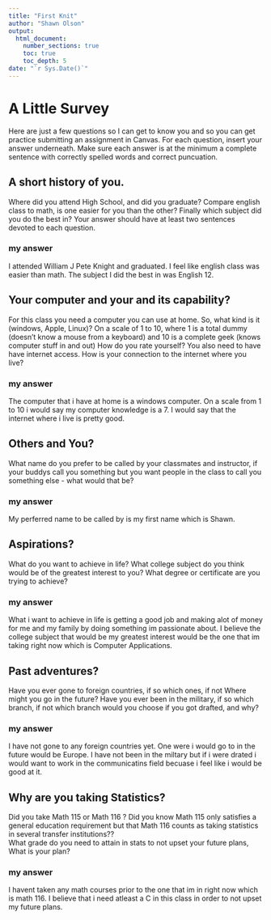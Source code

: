 ```yaml
---
title: "First Knit"
author: "Shawn Olson"
output: 
  html_document:
    number_sections: true
    toc: true
    toc_depth: 5
date: "`r Sys.Date()`"   
---
```


# A Little Survey

Here are just a few questions so I can get to know you and so you can get practice submitting an assignment in Canvas.  For each question, insert your answer underneath. Make sure each answer is at the minimum a complete sentence with correctly spelled words and correct puncuation. 

## A short history of you.  
Where did you attend High School, and did you graduate? Compare english class to math, is one easier for you than the other? Finally which subject did you do the best in? Your answer should have at least two sentences devoted to each question.  
  
### my answer     
I attended William J Pete Knight and graduated. I feel like english class was easier than math. The subject I did the best in was English 12.  

     


## Your computer and your and its capability?  
 For this class  you need a computer you can use at home.  So, what kind is it (windows, Apple, Linux)?  On a scale of 1 to 10, where 1 is a total dummy (doesn't know a mouse from a keyboard) and 10 is a complete geek (knows computer stuff in and out) How do you rate yourself?  You also need to have have internet access. How is your connection to the internet where you live?

### my answer   
  The computer that i have at home is a windows computer. On a scale from 1 to 10 i would say my computer knowledge is a 7. I would say that the internet where i live is pretty good.
   

## Others and You?   
What name do you prefer to be called by your classmates and instructor, if your buddys call you something but you want people in the class to call you something else - what would that be? 

### my answer     
  My perferred name to be called by is my first name which is Shawn.  
   
 




## Aspirations?   
What do you want to achieve in life?  What college subject do you think would be of the greatest interest to you? What degree or certificate are you trying to achieve?

### my answer     
  What i want to achieve in life is getting a good job and making alot of money for me and my family by doing something im passionate about. I believe the college subject that would be my greatest interest would be the one that im taking right now which is Computer Applications.
   
 




## Past adventures?  
Have you ever gone to foreign countries, if so which ones, if not Where might you go in the future?  Have you ever been in the military, if so which branch, if not which branch would you choose if you got drafted, and why?

### my answer     
  
  I have not gone to any foreign countries yet. One were i would go to in the future would be Europe. I have not been in the miltary but if i were drated i would want to work in the communicatins field becuase i feel like i would be good at it. 
  




## Why are you taking Statistics?  
Did you take Math 115 or Math 116 ?  Did you know Math 115 only satisfies a general education requirement but that Math 116 counts as taking statistics in several transfer institutions??  
What grade do you need to attain in stats to not upset your future plans, What is your plan?  
 

### my answer     
  
 I havent taken any math courses prior to the one that im in right now which is math 116. I believe that i need atleast a C in this class in order to not upset my future plans.
 






  




